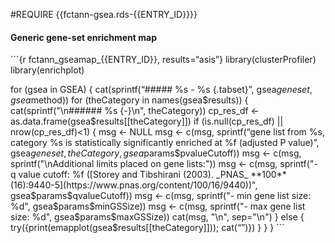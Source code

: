 #REQUIRE {{fctann-gsea.rds-{{ENTRY_ID}}}}

#### Generic gene-set enrichment map {.tabset .tabset-pills}

```{r fctann_gseamap_{{ENTRY_ID}}, results="asis"}
library(clusterProfiler)
library(enrichplot)

for (gsea in GSEA) {
    cat(sprintf("\n##### %s - %s {.tabset}\n", gsea$geneset, gsea$method))
    for (theCategory in names(gsea$results)) {
        cat(sprintf("\n###### %s {-}\n", theCategory))
        cp_res_df <- as.data.frame(gsea$results[[theCategory]])
        if (is.null(cp_res_df) || nrow(cp_res_df)<1) {
            msg <- NULL
            msg <- c(msg, sprintf("\n\nNo gene list from %s, category %s is statistically significantly enriched at %f (adjusted P value)",
                                                                              gsea$geneset, theCategory, gsea$params$pvalueCutoff))
            msg <- c(msg, sprintf("\nAdditional limits placed on gene lists:"))
            msg <- c(msg, sprintf("- q value cutoff: %f ([Storey and Tibshirani (2003). _PNAS_ **100**(16):9440-5](https://www.pnas.org/content/100/16/9440))", gsea$params$qvalueCutoff))
            msg <- c(msg, sprintf("- min gene list size: %d", gsea$params$minGSSize))
            msg <- c(msg, sprintf("- max gene list size: %d", gsea$params$maxGSSize))
            cat(msg, "\n", sep="\n")
        } else {
            try({print(emapplot(gsea$results[[theCategory]])); cat("\n")})
        }
    }
}
```

